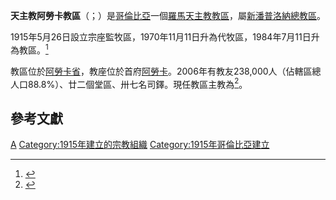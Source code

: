{{Refimprove|time=2019-11-19T12:29:00+00:00}}
{{Infobox Roman Catholic diocese
|Roman Catholic Diocese of = 天主教阿勞卡教區
|Latin name of diocese = Dioecesis Araucensis
|border = catholic
|image= [[File:Escudo_de_la_Diócesis_de_Arauca.svg|250px]]
|caption =教區牧徽
|location = [[哥倫比亞|哥倫比亞]]
|territory = [[阿勞卡省|阿勞卡省]]
|population = 273,640
|rite = [[羅馬禮|羅馬禮]]
|patron =
|province = [[天主教新潘普洛納總教區|新潘普洛納]]
|established = 1915年
|cathedral =聖巴巴拉主教座堂
|co-cathedral =
|leadership = 主教
|website =
|pope = {{incumbent pope}}
|ordinary = {{link-es|雅各伯·基道霍·阿布里爾-貢薩萊斯|Jaime Cristóbal Abril González}}
|coadjutor bishop =
|auxiliary =
|emeritus =
}}

'''天主教阿勞卡教區'''（{{lang-la|Dioecesis Araucensis}}；{{lang-es|Diócesis de Arauca}}）是[[哥倫比亞|哥倫比亞]]一個[[羅馬天主教|羅馬天主教]][[教區|教區]]，屬[[天主教新潘普洛納總教區|新潘普洛納總教區]]。

1915年5月26日設立宗座監牧區，1970年11月11日升為代牧區，1984年7月11日升為教區。<ref>{{cite web |title=ARAUCENSIS* |url=https://w2.vatican.va/content/john-paul-ii/la/apost_constitutions/documents/hf_jp-ii_apc_19840711_araucensis.html |publisher=Libreria Editrice Vaticana |accessdate=2019-11-19 |archiveurl=https://web.archive.org/web/20191119122816/https://w2.vatican.va/content/john-paul-ii/la/apost_constitutions/documents/hf_jp-ii_apc_19840711_araucensis.html |archivedate=2019-11-19 |language=la |date=1984-07-11 |dead-url=no }}</ref>

教區位於[[阿勞卡省|阿勞卡省]]，教座位於首府[[阿勞卡|阿勞卡]]。2006年有教友238,000人（佔轄區總人口88.8%）、廿二個堂區、卅七名司鐸。現任教區主教為{{link-es|雅各伯·基道霍·阿布里爾-貢薩萊斯|Jaime Cristóbal Abril González}}<ref>{{cite press release |title=Resignations and Appointments, 18.11.2019 |url=https://press.vatican.va/content/salastampa/en/bollettino/pubblico/2019/11/18/191118c.html |publisher=Holy See Press Office |accessdate=2019-11-19 |archiveurl=https://web.archive.org/web/20191119120646/https://press.vatican.va/content/salastampa/en/bollettino/pubblico/2019/11/18/191118c.html |archivedate=2019-11-19 |language=en |date=2019-11-18 |dead-url=no }}</ref>。

==參考文獻==
{{reflist}}

{{哥倫比亞天主教教區}}

{{DEFAULTSORT:Diócesis de Arauca}}
[[Category:哥倫比亞天主教教區|A]]
[[Category:1915年建立的宗教組織|Category:1915年建立的宗教組織]]
[[Category:1915年哥倫比亞建立|Category:1915年哥倫比亞建立]]